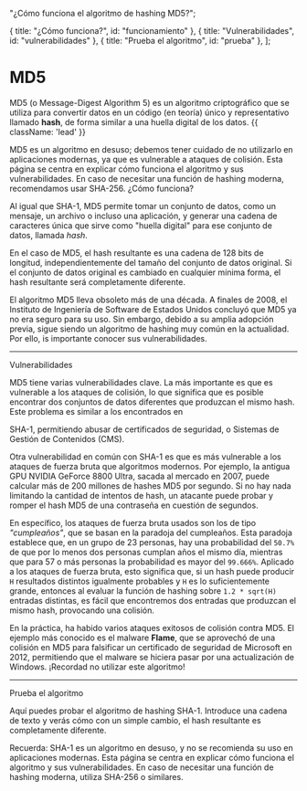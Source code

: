 
  "¿Cómo funciona el algoritmo de hashing MD5?";

  { title: "¿Cómo funciona?", id: "funcionamiento" },
  { title: "Vulnerabilidades", id: "vulnerabilidades" },
  { title: "Prueba el algoritmo", id: "prueba" },
];

# MD5
MD5 (o Message-Digest Algorithm 5) es un algoritmo criptográfico que se utiliza para
convertir datos en un código (en teoría) único y representativo llamado **hash**, de forma
similar a una huella digital de los datos. {{ className: 'lead' }}

<Note>
  MD5 es un algoritmo en desuso; debemos tener cuidado de no utilizarlo en aplicaciones
  modernas, ya que es vulnerable a ataques de colisión. Esta página se centra en explicar
  cómo funciona el algoritmo y sus vulnerabilidades. En caso de necesitar una función de
  hashing moderna, recomendamos usar SHA-256.
</Note>

<Heading level={2} id="funcionamiento">
  ¿Cómo funciona?
</Heading>

Al igual que <Link href="/sha-1">SHA-1</Link>, MD5 permite tomar un conjunto de datos, como un
mensaje, un archivo o incluso una aplicación, y generar una cadena de caracteres única
que sirve como "huella digital" para ese conjunto de datos, llamada _hash_.

<HashingExampleImages index={0} />

En el caso de MD5, el hash resultante es una cadena de 128 bits de longitud,
independientemente del tamaño del conjunto de datos original. Si el conjunto de datos
original es cambiado en cualquier mínima forma, el hash resultante será completamente
diferente.

El algoritmo MD5 lleva obsoleto más de una década. A finales de 2008, el Instituto de
Ingeniería de Software de Estados Unidos concluyó que MD5 ya no era seguro para su uso.
Sin embargo, debido a su amplia adopción previa, sigue siendo un algoritmo de hashing
muy común en la actualidad. Por ello, is importante conocer sus vulnerabilidades.

---

<Heading level={2} id="vulnerabilidades">
  Vulnerabilidades
</Heading>

MD5 tiene varias vulnerabilidades clave. La más importante es que es vulnerable a los
ataques de colisión, lo que significa que es posible encontrar dos conjuntos de datos
diferentes que produzcan el mismo hash. Este problema es similar a los encontrados en
<Link href="/sha-1#ruptura">SHA-1</Link>, permitiendo abusar de certificados de seguridad, 
o Sistemas de Gestión de Contenidos (CMS).

Otra vulnerabilidad en común con SHA-1 es que es más vulnerable a los ataques de fuerza
bruta que algoritmos modernos. Por ejemplo, la antigua GPU NVIDIA GeForce 8800 Ultra,
sacada al mercado en 2007, puede calcular más de 200 millones de hashes MD5 por segundo.
Si no hay nada limitando la cantidad de intentos de hash, un atacante puede probar y
romper el hash MD5 de una contraseña en cuestión de segundos.

En específico, los ataques de fuerza bruta usados son los de tipo _"cumpleaños"_, que se
basan en la paradoja del cumpleaños. Esta paradoja establece que, en un grupo de 23
personas, hay una probabilidad del `50.7%` de que por lo menos dos personas cumplan años
el mismo día, mientras que para 57 o más personas la probabilidad es mayor del `99.666%`.
Aplicado a los ataques de fuerza bruta, esto significa que, si un hash puede producir `H`
resultados distintos igualmente probables y `H` es lo suficientemente grande, entonces
al evaluar la función de hashing sobre `1.2 * sqrt(H)` entradas distintas, es fácil que
encontremos dos entradas que produzcan el mismo hash, provocando una colisión.

En la práctica, ha habido varios ataques exitosos de colisión contra MD5. El ejemplo más
conocido es el malware **Flame**, que se aprovechó de una colisión en MD5 para falsificar
un certificado de seguridad de Microsoft en 2012, permitiendo que el malware se hiciera
pasar por una actualización de Windows. ¡Recordad no utilizar este algoritmo!

---

<Heading level={2} id="prueba">
  Prueba el algoritmo
</Heading>

Aquí puedes probar el algoritmo de hashing SHA-1. Introduce una cadena de texto y verás
cómo con un simple cambio, el hash resultante es completamente diferente.

Recuerda: SHA-1 es un algoritmo en desuso, y no se recomienda su uso en aplicaciones
modernas. Esta página se centra en explicar cómo funciona el algoritmo y sus
vulnerabilidades. En caso de necesitar una función de hashing moderna, utiliza SHA-256 o
similares.

<HashComparer algorithm="MD5" />